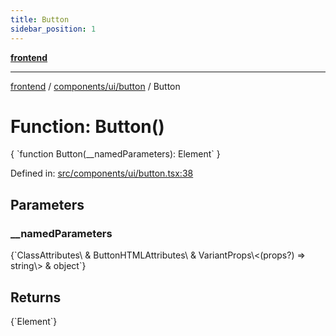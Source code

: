 ```yaml
---
title: Button
sidebar_position: 1
---
```



[**frontend**](../../../..)

***

[frontend](../../../..) / [components/ui/button](..) / Button

# Function: Button()

<CodeBlock language="ts">
{ `function Button(__namedParameters): Element` }
</CodeBlock>

Defined in: [src/components/ui/button.tsx:38](https://github.com/svsticky/CommitteeClash/blob/f974faa16c13593c1cc0eea50bf89b045abdabb5/frontend/src/components/ui/button.tsx#L38)

## Parameters

### \_\_namedParameters
<CodeBlock language="ts">
{`ClassAttributes\<HTMLButtonElement\> & ButtonHTMLAttributes\<HTMLButtonElement\> & VariantProps\<(props?) => string\> & object`}
</CodeBlock>

## Returns
<CodeBlock language="ts">
{`Element`}
</CodeBlock>